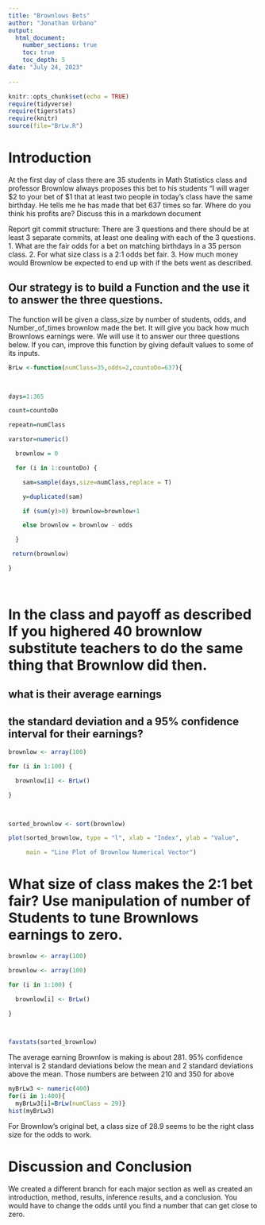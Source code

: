 ```yaml
---
title: "Brownlows Bets"
author: "Jonathan Urbano"
output: 
  html_document:
    number_sections: true
    toc: true
    toc_depth: 5
date: "July 24, 2023"    
    
---
```

```r
knitr::opts_chunk$set(echo = TRUE)
require(tidyverse)
require(tigerstats)
require(knitr)
source(file="BrLw.R")
```


<!-- We recommend you use git branches -- create a separate branch for each major section i.e. Introduction, Methods, Results, Inferential Results, and Discussion and Conclusions - leave the YAML block untouched until the final merge where you put in your own name !-->

# Introduction

<!--In this section you explain what you are trying to show.  Where did the data come from?  What is the research or other question you are trying to answer?!-->

 At the first day of class there are 35 students in Math Statistics class and professor Brownlow always proposes this bet to his students "I will wager $2 to your bet of $1 that at least two people in today's class have  the same birthday.  He tells me he has made that bet 637 times so far. Where do you think his profits are? Discuss this in a markdown document
 
Report git commit structure:
There are 3 questions and there should be at least 3 separate commits, at least one dealing with each of the 3 questions.
1. What are the fair odds for a bet on matching birthdays in a 35 person class.
2. For what size class is a 2:1 odds bet fair.
3. How much money would Brownlow be expected to end up with if the bets went as described.

## Our strategy is to build a Function and the use it to answer the three questions. 

The function will be given a class_size by number of students, odds, and Number_of_times brownlow made the bet.  It will give you back how much Brownlows earnings were. We will use it to answer our three questions below. If you can, improve this function by giving default values to some of its inputs. 

```r

BrLw <-function(numClass=35,odds=2,countoDo=637){

 

days=1:365

count=countoDo

repeatn=numClass

varstor=numeric()

  brownlow = 0

  for (i in 1:countoDo) {

    sam=sample(days,size=numClass,replace = T)

    y=duplicated(sam)

    if (sum(y)>0) brownlow=brownlow+1

    else brownlow = brownlow - odds

  }

 return(brownlow)

}

 

```



# In the class and payoff as described  If you highered 40 brownlow substitute teachers to do the same thing that Brownlow did then.
## what is their average earnings
## the standard deviation and a 95% confidence interval for their earnings?
  
<!--Explain and display your method of coming up with a 95% confidence interval of  professor Brownlows winnings (or losings)-->

```r

brownlow <- array(100)

for (i in 1:100) {

  brownlow[i] <- BrLw()

}

 

```


```r

sorted_brownlow <- sort(brownlow)

plot(sorted_brownlow, type = "l", xlab = "Index", ylab = "Value",

     main = "Line Plot of Brownlow Numerical Vector")

```


# What size of class makes the 2:1 bet fair?  Use manipulation of number of Students to tune Brownlows earnings to zero.

<!--Explain and display the results of your method of coming up with the estimate of professor Brownlows betting profits!-->

```r
brownlow <- array(100)
```

```r

brownlow <- array(100)

for (i in 1:100) {

  brownlow[i] <- BrLw()

}

 

```



```r
favstats(sorted_brownlow)
```
The average earning Brownlow is making is about 281. 95% confidence interval is 2 standard deviations below the mean and 2 standard deviations above the mean. Those numbers are between 210 and 350 for above


```r
myBrLw3 <- numeric(400)
for(i in 1:400){
  myBrLw3[i]=BrLw(numClass = 29)}
hist(myBrLw3)
```
For Brownlow's original bet, a class size of 28.9 seems to be the right class size for the odds to work. 

# Discussion and Conclusion

<!--Discussion and conclusion here.  If professor Brownlow is consistantly making or losing money how could he change his payout so that his profits center on zero?  Also discuss what size his class should be in order to have his current scheme balance at zero profit.!-->

We created a different branch for each major section as well as created an introduction, method, results, inference results, and a conclusion. You would have to change the odds until you find a number that can get close to zero. 

